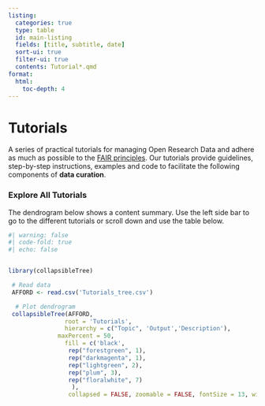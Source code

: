 ```yaml
---
listing:
  categories: true
  type: table
  id: main-listing
  fields: [title, subtitle, date]
  sort-ui: true
  filter-ui: true
  contents: Tutorial*.qmd
format:
  html:
    toc-depth: 4
---
```


# Tutorials {.unnumbered}

A series of practical tutorials for managing Open Research Data and adhere as much as possible to the [FAIR principles](https://www.go-fair.org/fair-principles/). Our tutorials provide guidelines, step-by-step instructions, examples and code to facilitate the following components of **data curation**.


### Explore All Tutorials
The dendrogram below shows a content summary. Use the left side bar to go to the different tutorials or scroll down and use the table below. 

```r
#| warning: false
#| code-fold: true
#| echo: false


library(collapsibleTree)

 # Read data 
 AFFORD <- read.csv('Tutorials_tree.csv')

  # Plot dendrogram 
 collapsibleTree(AFFORD, 
                root = 'Tutorials',
                hierarchy = c("Topic", 'Output','Description'),  
              maxPercent = 50,
                fill = c('black',
                 rep("forestgreen", 1), 
                 rep("darkmagenta", 1), 
                 rep("lightgreen", 2),
                 rep("plum", 3),
                 rep("floralwhite", 7)
                  ), 
                 collapsed = FALSE, zoomable = FALSE, fontSize = 13, width='90%')
```


::: {#main-listing}
:::



<!-- #### Documentation - Human Readable Information -->

<!-- |                                       |                                                                                                                                                                                                                                      | -->
<!-- |-------------------------------|-----------------------------------------| -->
<!-- | File and folder names | What convention is followed in the names of your files and folders. Include a description of what the filename parts and a schematic of the folder structure when relevant.                                                          | -->
<!-- | Procedures                        | How data were acquired (e.g., lab protocol ) and preprocessed (e.g., an image reconstruction procedure). Provide corresponding code when applicable.                                                                                 | -->
<!-- | README files                      | Include these files in the data folders, when relevant, to facilitate navigation and log exceptions, errors, etc. *As concise as possible and as detailed as necessary* (for extensive text the Procedures documents is recommended) | -->

<!-- : {.light .striped .hover  tbl-colwidths="\[25,75\]"} -->


<!-- #### Metadata - Structured information for humans and machines -->

<!-- |                                     |                                                                                                                                                                                                                                                                                               | -->
<!-- |-------------------------------|-----------------------------------------| -->
<!-- | Tabular metadata                | Tables providing information like demographics, experimental parameters, test results and any other variable required for analysis and interpretation. It can contain information encoded in the file and folder names. It can also point at location where the actual data files are stored. | -->
<!-- | 'Sidecar' metadata files (JSON) | Files adjacent to the main source data files containing additional information (e.g., acquisition hardware, location, parameters, etc). Some information may overlap and extend that provided in the tabular metadata. These files are important for machine-readability of the data.         | -->

<!-- : {.light .striped .hover  tbl-colwidths="\[25,75\]"} -->


<!-- #### Finding, Sharing and Publishing -->
<!-- |                                         |                                                                                                                                                                  | -->
<!-- |-------------------------------|-----------------------------------------| -->
<!-- | Version Control | Using Git to store and share metadata, documentation (Gitlab Wiki) and preview data                                                          | -->
<!-- | Data Indexing                       | Create your own data index to navigate through metadata and find your data sources                                                                               | -->
<!-- | Persistent Identifiers | Several open science platforms like Zenodo or Open Science framework can be used to publish citable versions of your metadata, data and documentation with a DOI | -->

<!-- : {.light .striped .hover  tbl-colwidths="\[25,75\]"} -->